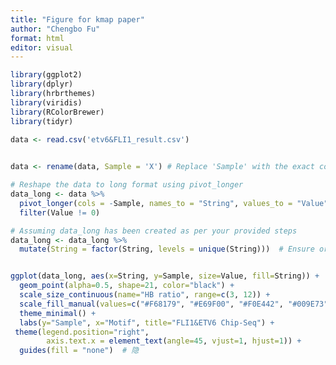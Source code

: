 ---
title: "Figure for kmap paper"
author: "Chengbo Fu"
format: html
editor: visual
---

```{r}

library(ggplot2)
library(dplyr)
library(hrbrthemes)
library(viridis)
library(RColorBrewer)
library(tidyr)

data <- read.csv('etv6&FLI1_result.csv')

 
data <- rename(data, Sample = 'X') # Replace 'Sample' with the exact column name

# Reshape the data to long format using pivot_longer
data_long <- data %>%
  pivot_longer(cols = -Sample, names_to = "String", values_to = "Value") %>%
  filter(Value != 0)

# Assuming data_long has been created as per your provided steps
data_long <- data_long %>%
  mutate(String = factor(String, levels = unique(String)))  # Ensure order is maintained


ggplot(data_long, aes(x=String, y=Sample, size=Value, fill=String)) +
  geom_point(alpha=0.5, shape=21, color="black") +
  scale_size_continuous(name="HB ratio", range=c(3, 12)) +
  scale_fill_manual(values=c("#F68179", "#E69F00", "#F0E442", "#009E73", "#56B4E9", "#0072B2", "#CC79A7", "#999999", "#882255", "#D55E00","#8dd3c7")) +
  theme_minimal() +
  labs(y="Sample", x="Motif", title="FLI1&ETV6 Chip-Seq") + 
 theme(legend.position="right",
        axis.text.x = element_text(angle=45, vjust=1, hjust=1)) +
  guides(fill = "none")  # 隐

```
